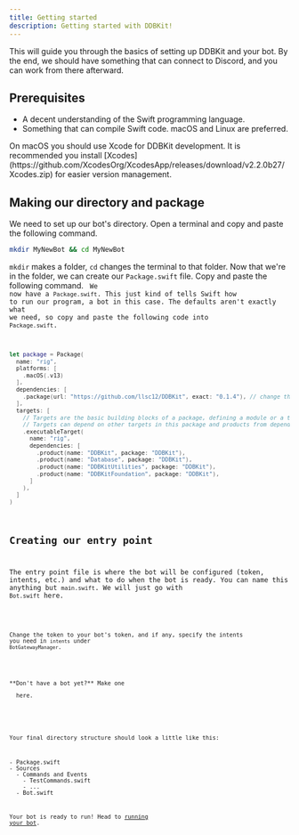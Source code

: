 ```yaml
---
title: Getting started
description: Getting started with DDBKit!
---
```



This will guide you through the basics of setting up DDBKit and your bot. By the end,
we should have something that can connect to Discord, and you can work from there afterward.

## Prerequisites
* A decent understanding of the Swift programming language.
* Something that can compile Swift code. macOS and Linux are preferred.

<Aside type="tip">
On macOS you should use Xcode for DDBKit development.
It is recommended you install [Xcodes](https://github.com/XcodesOrg/XcodesApp/releases/download/v2.2.0b27/Xcodes.zip)
for easier version management.
</Aside>

## Making our directory and package

We need to set up our bot's directory. Open a terminal and copy and
paste the following command.
```sh
mkdir MyNewBot && cd MyNewBot
```
`mkdir` makes a folder, `cd` changes the terminal to that folder.
Now that we're in the folder, we can create our `Package.swift` file.
Copy and paste the following command.
<Code class="dir-my-new-bot" lang="sh" code={packageInitOutput} />
We now have a `Package.swift`. This just kind of tells Swift how to
run our program, a bot in this case. The defaults aren't exactly
what we need, so copy and paste the following code into `Package.swift`.
```swift
let package = Package(
  name: "rig",
  platforms: [
    .macOS(.v13)
  ],
  dependencies: [
    .package(url: "https://github.com/llsc12/DDBKit", exact: "0.1.4"), // change this to latest ver
  ],
  targets: [
    // Targets are the basic building blocks of a package, defining a module or a test suite.
    // Targets can depend on other targets in this package and products from dependencies.
    .executableTarget(
      name: "rig",
      dependencies: [
        .product(name: "DDBKit", package: "DDBKit"),
        .product(name: "Database", package: "DDBKit"),
        .product(name: "DDBKitUtilities", package: "DDBKit"),
        .product(name: "DDBKitFoundation", package: "DDBKit"),
      ]
    ),
  ]
)
```

## Creating our entry point
The entry point file is where the bot will be configured (token, intents, 
etc.) and what to do when the bot is ready. You can name this anything
but `main.swift`. We will just go with `Bot.swift` here.

<Code code={botSwift} lang="swift" title="Bot.swift" />

Change the token to your bot's token, and if any, specify the intents you need in `intents` under `BotGatewayManager`.

<Aside type="tip">

<span>
<span>**Don't have a bot yet?** Make one</span>
<LinkButton
  href="https://discord.com/developers/applications"
  target="_blank"
  variant="minimal"
  icon="external"
  iconPlacement="end"
  class="inline-external-link"
>
  <span>here.</span>
</LinkButton>
</span>

</Aside>

Your final directory structure should look a little like this:

<FileTree>
- Package.swift
- Sources
  - Commands and Events
    - TestCommands.swift
    - ...
  - Bot.swift
</FileTree>

Your bot is ready to run! Head to [running your bot](running-your-bot).